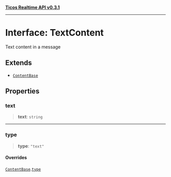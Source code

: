 [**Ticos Realtime API v0.3.1**](../index.mdx)

***

# Interface: TextContent

Text content in a message

## Extends

- [`ContentBase`](ContentBase.mdx)

## Properties

### text

> **text**: `string`

***

### type

> **type**: `"text"`

#### Overrides

[`ContentBase`](ContentBase.mdx).[`type`](ContentBase.mdx#type)
